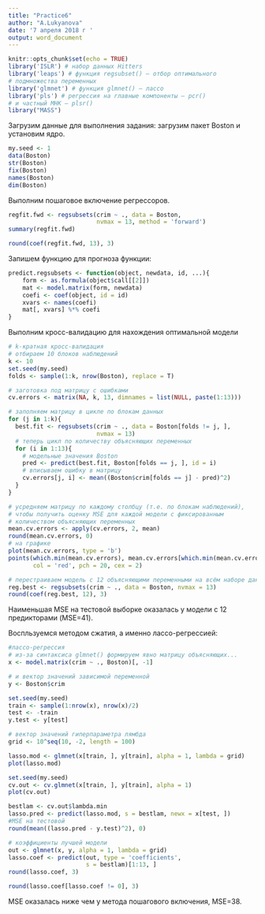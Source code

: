 ---
title: "Practice6"
author: "A.Lukyanova"
date: '7 апреля 2018 г '
output: word_document
---

```{r setup, include=FALSE}
knitr::opts_chunk$set(echo = TRUE)
library('ISLR') # набор данных Hitters
library('leaps') # функция regsubset() — отбор оптимального 
# подмножества переменных
library('glmnet') # функция glmnet() — лассо
library('pls') # регрессия на главные компоненты — pcr()
# и частный МНК — plsr()
library("MASS")
```

Загрузим данные для выполнения задания: загрузим пакет Boston и установим ядро.
```{r data, message=FALSE}
my.seed <- 1
data(Boston)
str(Boston)
fix(Boston)
names(Boston)
dim(Boston)
```

Выполним пошаговое включение регрессоров.
```{r forward, message=FALSE}
regfit.fwd <- regsubsets(crim ~ ., data = Boston,
                         nvmax = 13, method = 'forward')
summary(regfit.fwd)

round(coef(regfit.fwd, 13), 3)
```

Запишем функцию для прогноза функции:
```{r regsubset, message=F}
predict.regsubsets <- function(object, newdata, id, ...){
    form <- as.formula(object$call[[2]])
    mat <- model.matrix(form, newdata)
    coefi <- coef(object, id = id)
    xvars <- names(coefi)
    mat[, xvars] %*% coefi
}
```

Выполним кросс-валидацию для нахождения оптимальной модели
```{r cross-validation, message=FALSE}
# k-кратная кросс-валидация
# отбираем 10 блоков наблюдений
k <- 10
set.seed(my.seed)
folds <- sample(1:k, nrow(Boston), replace = T)

# заготовка под матрицу с ошибками
cv.errors <- matrix(NA, k, 13, dimnames = list(NULL, paste(1:13)))

# заполняем матрицу в цикле по блокам данных
for (j in 1:k){
  best.fit <- regsubsets(crim ~ ., data = Boston[folds != j, ],
                         nvmax = 13)
  # теперь цикл по количеству объясняющих переменных
  for (i in 1:13){
    # модельные значения Boston
    pred <- predict(best.fit, Boston[folds == j, ], id = i)
    # вписываем ошибку в матрицу
    cv.errors[j, i] <- mean((Boston$crim[folds == j] - pred)^2)
  }
}

# усредняем матрицу по каждому столбцу (т.е. по блокам наблюдений), 
# чтобы получить оценку MSE для каждой модели с фиксированным 
# количеством объясняющих переменных
mean.cv.errors <- apply(cv.errors, 2, mean)
round(mean.cv.errors, 0)
# на графике
plot(mean.cv.errors, type = 'b')
points(which.min(mean.cv.errors), mean.cv.errors[which.min(mean.cv.errors)],
       col = 'red', pch = 20, cex = 2)

# перестраиваем модель с 12 объясняющими переменными на всём наборе данных
reg.best <- regsubsets(crim ~ ., data = Boston, nvmax = 13)
round(coef(reg.best, 12), 3)
```

Наименьшая MSE на тестовой выборке оказалась у модели с 12 предикторами (MSE=41).

Воспльзуемся методом сжатия, а именно лассо-регрессией:
```{r lasso, message=F}
#лассо-регрессия
# из-за синтаксиса glmnet() формируем явно матрицу объясняющих...
x <- model.matrix(crim ~ ., Boston)[, -1]

# и вектор значений зависимой переменной
y <- Boston$crim

set.seed(my.seed)
train <- sample(1:nrow(x), nrow(x)/2)
test <- -train
y.test <- y[test]

# вектор значений гиперпараметра лямбда
grid <- 10^seq(10, -2, length = 100)

lasso.mod <- glmnet(x[train, ], y[train], alpha = 1, lambda = grid)
plot(lasso.mod)

set.seed(my.seed)
cv.out <- cv.glmnet(x[train, ], y[train], alpha = 1)
plot(cv.out)

bestlam <- cv.out$lambda.min
lasso.pred <- predict(lasso.mod, s = bestlam, newx = x[test, ])
#MSE на тестовой
round(mean((lasso.pred - y.test)^2), 0)

# коэффициенты лучшей модели
out <- glmnet(x, y, alpha = 1, lambda = grid)
lasso.coef <- predict(out, type = 'coefficients',
                      s = bestlam)[1:13, ]
round(lasso.coef, 3)

round(lasso.coef[lasso.coef != 0], 3)

```

МSE оказалась ниже чем у метода пошагового включения, MSE=38.